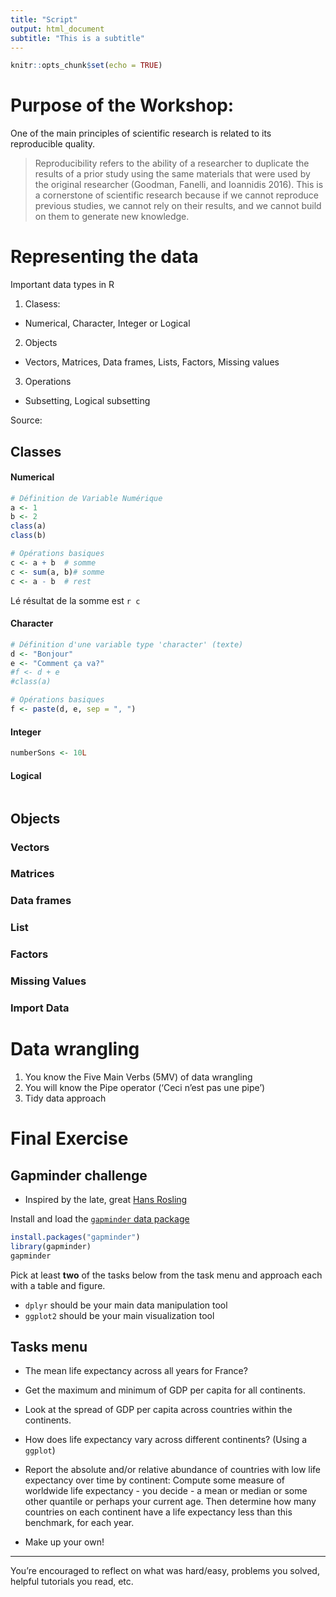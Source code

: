 ```yaml
---
title: "Script"
output: html_document
subtitle: "This is a subtitle"
---
```


```r
knitr::opts_chunk$set(echo = TRUE)
```

# Purpose of the Workshop:

One of the main principles of scientific research is related to its reproducible quality.

>Reproducibility refers to the ability of a researcher to duplicate the results of a prior study using the same materials that were used by the original researcher (Goodman, Fanelli, and Ioannidis 2016). This is a cornerstone of scientific research because if we cannot reproduce previous studies, we cannot rely on their results, and we cannot build on them to generate new knowledge.



# Representing the data
Important data types in R

1. Clasess:
  - Numerical, Character, Integer or Logical
2. Objects
  - Vectors, Matrices, Data frames, Lists, Factors, Missing values
3. Operations
  - Subsetting, Logical subsetting
  
Source:   

## Classes
#### Numerical
```r
# Définition de Variable Numérique
a <- 1
b <- 2
class(a)
class(b)

# Opérations basiques
c <- a + b  # somme
c <- sum(a, b)# somme
c <- a - b  # rest

```

Lé résultat de la somme est `r c`

#### Character
```r
# Définition d'une variable type 'character' (texte)
d <- "Bonjour"
e <- "Comment ça va?" 
#f <- d + e 
#class(a)

# Opérations basiques
f <- paste(d, e, sep = ", ")
```

#### Integer
```r
numberSons <- 10L
```

#### Logical

```r

```




## Objects
### Vectors
### Matrices
### Data frames
### List
### Factors
### Missing Values



### Import Data



# Data wrangling

1. You know the Five Main Verbs (5MV) of data wrangling
2. You will know the Pipe operator ('Ceci n'est pas une pipe')
3. Tidy data approach



# Final Exercise

## Gapminder challenge


- Inspired by the late, great [Hans Rosling](https://www.youtube.com/watch?v=jbkSRLYSojo)


Install and load the [`gapminder` data package](https://github.com/jennybc/gapminder)

```r
install.packages("gapminder")
library(gapminder)
gapminder
```


Pick at least __two__ of the tasks below from the task menu and approach each with a table and figure. 

  * `dplyr` should be your main data manipulation tool
  * `ggplot2` should be your main visualization tool

## Tasks menu {-}

* The mean life expectancy across all years for France?

* Get the maximum and minimum of GDP per capita for all continents.

* Look at the spread of GDP per capita across countries within the continents.

* How does life expectancy vary across different continents? (Using a `ggplot`)




* Report the absolute and/or relative abundance of countries with low life expectancy over time by continent: Compute some measure of worldwide life expectancy - you decide - a mean or median or some other quantile or perhaps your current age. Then determine how many countries on each continent have a life expectancy less than this benchmark, for each year.

* Make up your own! 


---


You're encouraged to reflect on what was hard/easy, problems you solved, helpful tutorials you read, etc.








 

